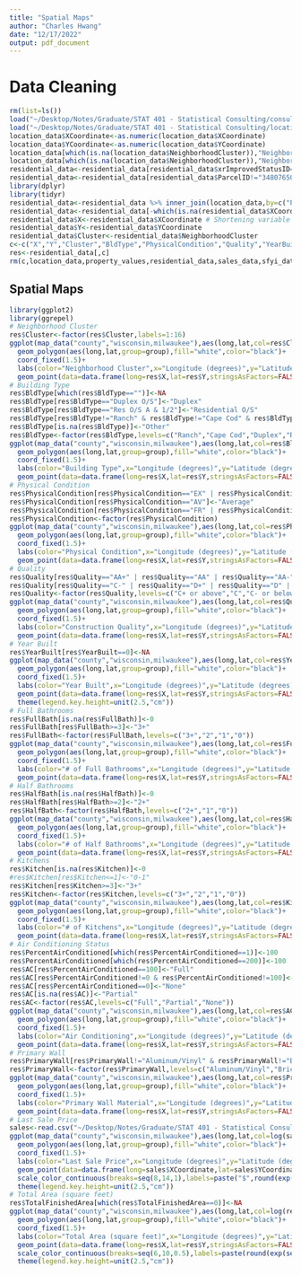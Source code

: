 ```yaml
---
title: "Spatial Maps"
author: "Charles Hwang"
date: "12/17/2022"
output: pdf_document
---
```

# Data Cleaning

```r
rm(list=ls())
load("~/Desktop/Notes/Graduate/STAT 401 - Statistical Consulting/consulting_data.RData")
load("~/Desktop/Notes/Graduate/STAT 401 - Statistical Consulting/location_data.RData")
location_data$XCoordinate<-as.numeric(location_data$XCoordinate)
location_data$YCoordinate<-as.numeric(location_data$YCoordinate)
location_data[which(is.na(location_data$NeighborhoodCluster)),"Neighborhood"]<-"0040"
location_data[which(is.na(location_data$NeighborhoodCluster)),"NeighborhoodCluster"]<-"1"
residential_data<-residential_data[residential_data$xrImprovedStatusID==2,]
residential_data<-residential_data[residential_data$ParcelID!="3480765000",]
library(dplyr)
library(tidyr)
residential_data<-residential_data %>% inner_join(location_data,by=c("ParcelID"="ParcelID"))
residential_data<-residential_data[-which(is.na(residential_data$XCoordinate)),]
residential_data$X<-residential_data$XCoordinate # Shortening variable names
residential_data$Y<-residential_data$YCoordinate
residential_data$Cluster<-residential_data$NeighborhoodCluster
c<-c("X","Y","Cluster","BldType","PhysicalCondition","Quality","YearBuilt","FullBath","HalfBath","Kitchen","PercentAirConditioned","PrimaryWall","TotalFinishedArea")
res<-residential_data[,c]
rm(c,location_data,property_values,residential_data,sales_data,sfyi_data)
```

## Spatial Maps

```r
library(ggplot2)
library(ggrepel)
# Neighborhood Cluster
res$Cluster<-factor(res$Cluster,labels=1:16)
ggplot(map_data("county","wisconsin,milwaukee"),aes(long,lat,col=res$Cluster))+
  geom_polygon(aes(long,lat,group=group),fill="white",color="black")+
  coord_fixed(1.5)+
  labs(color="Neighborhood Cluster",x="Longitude (degrees)",y="Latitude (degrees)",title="Milwaukee County Real Estate")+
  geom_point(data=data.frame(long=res$X,lat=res$Y,stringsAsFactors=FALSE),aes(long,lat),size=0.3)
# Building Type
res$BldType[which(res$BldType=="")]<-NA
res$BldType[res$BldType=="Duplex O/S"]<-"Duplex"
res$BldType[res$BldType=="Res O/S A & 1/2"]<-"Residential O/S"
res$BldType[res$BldType!="Ranch" & res$BldType!="Cape Cod" & res$BldType!="Duplex" & res$BldType!="Residential O/S" & res$BldType!="Milwaukee Bungalow"]<-"Other"
res$BldType[is.na(res$BldType)]<-"Other"
res$BldType<-factor(res$BldType,levels=c("Ranch","Cape Cod","Duplex","Residential O/S","Milwaukee Bungalow","Other"))
ggplot(map_data("county","wisconsin,milwaukee"),aes(long,lat,col=res$BldType))+
  geom_polygon(aes(long,lat,group=group),fill="white",color="black")+
  coord_fixed(1.5)+
  labs(color="Building Type",x="Longitude (degrees)",y="Latitude (degrees)",title="Milwaukee County Real Estate")+
  geom_point(data=data.frame(long=res$X,lat=res$Y,stringsAsFactors=FALSE),aes(long,lat),size=0.3)
# Physical Condition
res$PhysicalCondition[res$PhysicalCondition=="EX" | res$PhysicalCondition=="VG" | res$PhysicalCondition=="GD"]<-"Above Average"
res$PhysicalCondition[res$PhysicalCondition=="AV"]<-"Average"
res$PhysicalCondition[res$PhysicalCondition=="FR" | res$PhysicalCondition=="PR" | res$PhysicalCondition=="VP" | res$PhysicalCondition=="UN" | res$PhysicalCondition==" "]<-"Below Average"
res$PhysicalCondition<-factor(res$PhysicalCondition)
ggplot(map_data("county","wisconsin,milwaukee"),aes(long,lat,col=res$PhysicalCondition))+
  geom_polygon(aes(long,lat,group=group),fill="white",color="black")+
  coord_fixed(1.5)+
  labs(color="Physical Condition",x="Longitude (degrees)",y="Latitude (degrees)",title="Milwaukee County Real Estate")+
  geom_point(data=data.frame(long=res$X,lat=res$Y,stringsAsFactors=FALSE),aes(long,lat),size=0.3)
# Quality
res$Quality[res$Quality=="AA+" | res$Quality=="AA" | res$Quality=="AA-" | res$Quality=="A+" | res$Quality=="A" | res$Quality=="A-" | res$Quality=="B+" | res$Quality=="B" | res$Quality=="B-" | res$Quality=="C+"]<-"C+ or above"
res$Quality[res$Quality=="C-" | res$Quality=="D+" | res$Quality=="D" | res$Quality=="D-" | res$Quality=="E+" | res$Quality=="E" | res$Quality=="E-" | res$Quality=="" | res$Quality=="M&S 2"]<-"C- or below"
res$Quality<-factor(res$Quality,levels=c("C+ or above","C","C- or below"))
ggplot(map_data("county","wisconsin,milwaukee"),aes(long,lat,col=res$Quality))+
  geom_polygon(aes(long,lat,group=group),fill="white",color="black")+
  coord_fixed(1.5)+
  labs(color="Construction Quality",x="Longitude (degrees)",y="Latitude (degrees)",title="Milwaukee County Real Estate")+
  geom_point(data=data.frame(long=res$X,lat=res$Y,stringsAsFactors=FALSE),aes(long,lat),size=0.3)
# Year Built
res$YearBuilt[res$YearBuilt==0]<-NA
ggplot(map_data("county","wisconsin,milwaukee"),aes(long,lat,col=res$YearBuilt))+
  geom_polygon(aes(long,lat,group=group),fill="white",color="black")+
  coord_fixed(1.5)+
  labs(color="Year Built",x="Longitude (degrees)",y="Latitude (degrees)",title="Milwaukee County Real Estate")+
  geom_point(data=data.frame(long=res$X,lat=res$Y,stringsAsFactors=FALSE),aes(long,lat),size=0.3)+
  theme(legend.key.height=unit(2.5,"cm"))
# Full Bathrooms
res$FullBath[is.na(res$FullBath)]<-0
res$FullBath[res$FullBath>=3]<-"3+"
res$FullBath<-factor(res$FullBath,levels=c("3+","2","1","0"))
ggplot(map_data("county","wisconsin,milwaukee"),aes(long,lat,col=res$FullBath))+
  geom_polygon(aes(long,lat,group=group),fill="white",color="black")+
  coord_fixed(1.5)+
  labs(color="# of Full Bathrooms",x="Longitude (degrees)",y="Latitude (degrees)",title="Milwaukee County Real Estate")+
  geom_point(data=data.frame(long=res$X,lat=res$Y,stringsAsFactors=FALSE),aes(long,lat),size=0.3)
# Half Bathrooms
res$HalfBath[is.na(res$HalfBath)]<-0
res$HalfBath[res$HalfBath>=2]<-"2+"
res$HalfBath<-factor(res$HalfBath,levels=c("2+","1","0"))
ggplot(map_data("county","wisconsin,milwaukee"),aes(long,lat,col=res$HalfBath))+
  geom_polygon(aes(long,lat,group=group),fill="white",color="black")+
  coord_fixed(1.5)+
  labs(color="# of Half Bathrooms",x="Longitude (degrees)",y="Latitude (degrees)",title="Milwaukee County Real Estate")+
  geom_point(data=data.frame(long=res$X,lat=res$Y,stringsAsFactors=FALSE),aes(long,lat),size=0.3)
# Kitchens
res$Kitchen[is.na(res$Kitchen)]<-0
#res$Kitchen[res$Kitchen<=1]<-"0-1"
res$Kitchen[res$Kitchen>=3]<-"3+"
res$Kitchen<-factor(res$Kitchen,levels=c("3+","2","1","0"))
ggplot(map_data("county","wisconsin,milwaukee"),aes(long,lat,col=res$Kitchen))+
  geom_polygon(aes(long,lat,group=group),fill="white",color="black")+
  coord_fixed(1.5)+
  labs(color="# of Kitchens",x="Longitude (degrees)",y="Latitude (degrees)",title="Milwaukee County Real Estate")+
  geom_point(data=data.frame(long=res$X,lat=res$Y,stringsAsFactors=FALSE),aes(long,lat),size=0.3)
# Air Conditioning Status
res$PercentAirConditioned[which(res$PercentAirConditioned==1)]<-100
res$PercentAirConditioned[which(res$PercentAirConditioned==200)]<-100
res$AC[res$PercentAirConditioned==100]<-"Full"
res$AC[res$PercentAirConditioned!=0 & res$PercentAirConditioned!=100]<-"Partial"
res$AC[res$PercentAirConditioned==0]<-"None"
res$AC[is.na(res$AC)]<-"Partial"
res$AC<-factor(res$AC,levels=c("Full","Partial","None"))
ggplot(map_data("county","wisconsin,milwaukee"),aes(long,lat,col=res$AC))+
  geom_polygon(aes(long,lat,group=group),fill="white",color="black")+
  coord_fixed(1.5)+
  labs(color="Air Conditioning",x="Longitude (degrees)",y="Latitude (degrees)",title="Milwaukee County Real Estate")+
  geom_point(data=data.frame(long=res$X,lat=res$Y,stringsAsFactors=FALSE),aes(long,lat),size=0.3)
# Primary Wall
res$PrimaryWall[res$PrimaryWall!="Aluminum/Vinyl" & res$PrimaryWall!="Brick" & res$PrimaryWall!="Wood"]<-"Other"
res$PrimaryWall<-factor(res$PrimaryWall,levels=c("Aluminum/Vinyl","Brick","Wood","Other"))
ggplot(map_data("county","wisconsin,milwaukee"),aes(long,lat,col=res$PrimaryWall))+
  geom_polygon(aes(long,lat,group=group),fill="white",color="black")+
  coord_fixed(1.5)+
  labs(color="Primary Wall Material",x="Longitude (degrees)",y="Latitude (degrees)",title="Milwaukee County Real Estate")+
  geom_point(data=data.frame(long=res$X,lat=res$Y,stringsAsFactors=FALSE),aes(long,lat),size=0.3)
# Last Sale Price
sales<-read.csv("~/Desktop/Notes/Graduate/STAT 401 - Statistical Consulting/Fixed Data for Modeling.csv")[,-1]
ggplot(map_data("county","wisconsin,milwaukee"),aes(long,lat,col=log(sales$LastSalePrice)))+
  geom_polygon(aes(long,lat,group=group),fill="white",color="black")+
  coord_fixed(1.5)+
  labs(color="Last Sale Price",x="Longitude (degrees)",y="Latitude (degrees)",title="Milwaukee County Real Estate")+
  geom_point(data=data.frame(long=sales$XCoordinate,lat=sales$YCoordinate,stringsAsFactors=FALSE),aes(long,lat),size=0.3)+
  scale_color_continuous(breaks=seq(8,14,1),labels=paste("$",round(exp(seq(8,14,1)))," (e^",seq(8,14,1),")",sep=""))+
  theme(legend.key.height=unit(2.5,"cm"))
# Total Area (square feet)
res$TotalFinishedArea[which(res$TotalFinishedArea==0)]<-NA
ggplot(map_data("county","wisconsin,milwaukee"),aes(long,lat,col=log(res$TotalFinishedArea)))+
  geom_polygon(aes(long,lat,group=group),fill="white",color="black")+
  coord_fixed(1.5)+
  labs(color="Total Area (square feet)",x="Longitude (degrees)",y="Latitude (degrees)",title="Milwaukee County Real Estate")+
  geom_point(data=data.frame(long=res$X,lat=res$Y,stringsAsFactors=FALSE),aes(long,lat),size=0.3)+
  scale_color_continuous(breaks=seq(6,10,0.5),labels=paste(round(exp(seq(6,10,0.5)))," (e^",seq(6,10,0.5),")",sep=""))+
  theme(legend.key.height=unit(2.5,"cm"))
```